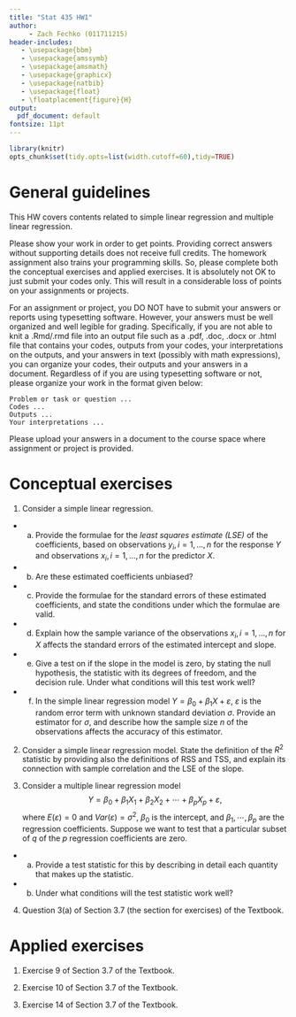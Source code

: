 ```yaml
---
title: "Stat 435 HW1"
author: 
     - Zach Fechko (011711215)
header-includes:
   - \usepackage{bbm}
   - \usepackage{amssymb}
   - \usepackage{amsmath}
   - \usepackage{graphicx}
   - \usepackage{natbib}
   - \usepackage{float}
   - \floatplacement{figure}{H}
output:
  pdf_document: default
fontsize: 11pt
---
```


```r
library(knitr)
opts_chunk$set(tidy.opts=list(width.cutoff=60),tidy=TRUE)
```

# General guidelines

This HW covers contents related to simple linear regression and multiple linear regression. 

Please show your work in order to get points. Providing correct answers without supporting details does not receive full credits. The homework assignment also trains your programming skills. So, please complete both the conceptual exercises and applied exercises. It is absolutely not OK to just submit your codes only. This will result in a considerable loss of points on your assignments or projects.

For an assignment or project, you DO NOT have to submit your answers or reports using typesetting software. However, your answers must be well organized and well legible for grading. Specifically, if you are not able to knit a .Rmd/.rmd file into an output file such as a .pdf, .doc, .docx or .html file that contains your codes, outputs from your codes, your interpretations on the outputs, and your answers in text (possibly with math expressions), you can organize your codes, their outputs and your answers in a document. Regardless of if you are using typesetting software or not, please organize your work in the format given below:

```
Problem or task or question ... 
Codes ...
Outputs ...
Your interpretations ...
```

Please upload your answers in a document to the course space where assignment or project is provided. 


# Conceptual exercises

1. Consider a simple linear regression. 

- (a) Provide the formulae for the *least squares estimate (LSE)* of the coefficients, based on observations $y_i,i=1,\ldots,n$ for the response $Y$ and observations $x_i,i=1,\ldots,n$ for the predictor $X$.
- (b) Are these estimated coefficients unbiased?
- (c) Provide the formulae for the standard errors of these estimated coefficients, and state the conditions under which the formulae are valid.
- (d) Explain how the sample variance of the observations $x_i,i=1,\ldots,n$ for $X$ affects the standard errors of the estimated intercept and slope.
- (e) Give a test on if the slope in the model is zero, by stating the null hypothesis, the statistic with its degrees of freedom, and the decision rule. Under what conditions will this test work well?
- (f) In the simple linear regression model $Y=\beta_0 + \beta_1 X + \varepsilon$, $\varepsilon$ is the random error term with unknown standard deviation $\sigma$. Provide an estimator for $\sigma$, and describe how the sample size $n$ of the observations affects the accuracy of this estimator.

2. Consider a simple linear regression model. State the definition of the $R^2$ statistic by providing also the definitions of RSS and TSS, and explain its connection with sample correlation and the LSE of the slope. 

3. Consider a multiple linear regression model $$Y = \beta_0 + \beta_1 X_1 + \beta_2 X_2 + \cdots + \beta_p X_p + \varepsilon,$$ where $E(\varepsilon)=0$ and $Var(\varepsilon)=\sigma^2$, $\beta_0$ is the intercept, and $\beta_1,\cdots,\beta_p$ are the regression coefficients.
Suppose we want to test that a particular subset of $q$ of the $p$ regression coefficients are zero. 

- (a) Provide a test statistic for this by describing in detail each quantity that makes up the statistic.
- (b) Under what conditions will the test statistic work well?

4. Question 3(a) of Section 3.7 (the section for exercises) of the Textbook.

# Applied exercises

1. Exercise 9 of Section 3.7 of the Textbook.

2. Exercise 10 of Section 3.7 of the Textbook.

3. Exercise 14 of Section 3.7 of the Textbook.
